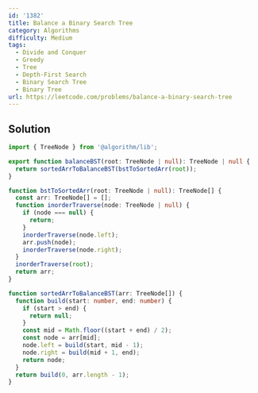 ```yaml
---
id: '1382'
title: Balance a Binary Search Tree
category: Algorithms
difficulty: Medium
tags:
  - Divide and Conquer
  - Greedy
  - Tree
  - Depth-First Search
  - Binary Search Tree
  - Binary Tree
url: https://leetcode.com/problems/balance-a-binary-search-tree
---
```


## Solution

```typescript filename="solution.ts" copy
import { TreeNode } from '@algorithm/lib';

export function balanceBST(root: TreeNode | null): TreeNode | null {
  return sortedArrToBalanceBST(bstToSortedArr(root));
}

function bstToSortedArr(root: TreeNode | null): TreeNode[] {
  const arr: TreeNode[] = [];
  function inorderTraverse(node: TreeNode | null) {
    if (node === null) {
      return;
    }
    inorderTraverse(node.left);
    arr.push(node);
    inorderTraverse(node.right);
  }
  inorderTraverse(root);
  return arr;
}

function sortedArrToBalanceBST(arr: TreeNode[]) {
  function build(start: number, end: number) {
    if (start > end) {
      return null;
    }
    const mid = Math.floor((start + end) / 2);
    const node = arr[mid];
    node.left = build(start, mid - 1);
    node.right = build(mid + 1, end);
    return node;
  }
  return build(0, arr.length - 1);
}
```
